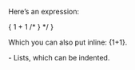 
Here’s an expression:

{
  1 + 1 /* } */
}

Which you can also put inline: {1+1}.

<Box>
  <SmallerBox>
    - Lists, which can be indented.
  </SmallerBox>
</Box>
